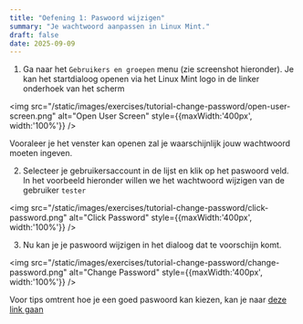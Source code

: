 ```yaml
---
title: "Oefening 1: Paswoord wijzigen"
summary: "Je wachtwoord aanpassen in Linux Mint."
draft: false
date: 2025-09-09
---
```


1) Ga naar het `Gebruikers en groepen` menu (zie screenshot hieronder). Je kan het startdialoog openen via het Linux Mint logo in de linker onderhoek van het scherm

<img src="/static/images/exercises/tutorial-change-password/open-user-screen.png" alt="Open User Screen" style={{maxWidth:'400px', width:'100%'}} />

Vooraleer je het venster kan openen zal je waarschijnlijk jouw wachtwoord moeten ingeven.

2) Selecteer je gebruikersaccount in de lijst en klik op het paswoord veld. In het voorbeeld hieronder willen we het wachtwoord wijzigen van de gebruiker `tester`

<img src="/static/images/exercises/tutorial-change-password/click-password.png" alt="Click Password" style={{maxWidth:'400px', width:'100%'}} />

3) Nu kan je je paswoord wijzigen in het dialoog dat te voorschijn komt.

<img src="/static/images/exercises/tutorial-change-password/change-password.png" alt="Change Password" style={{maxWidth:'400px', width:'100%'}} />

Voor tips omtrent hoe je een goed paswoord kan kiezen, kan je naar [deze link gaan](https://www.dnsbelgium.be/nl/hoe-kies-ik-een-sterk-wachtwoord-dat-ik-niet-vergeet)
